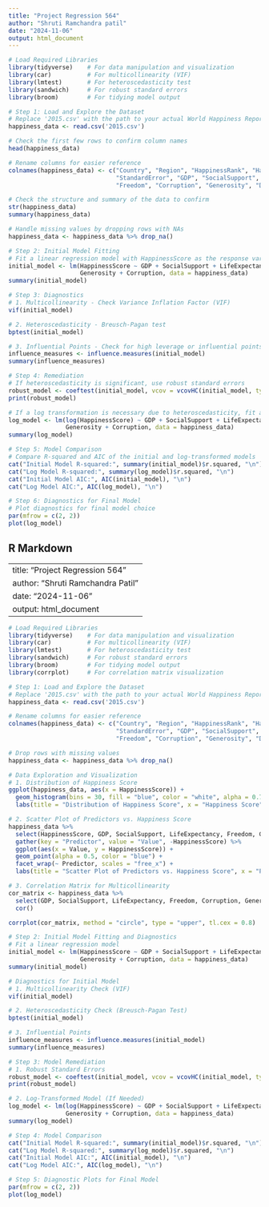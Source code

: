 ```yaml
---
title: "Project Regression 564"
author: "Shruti Ramchandra patil"
date: "2024-11-06"
output: html_document
---
```


```r
# Load Required Libraries
library(tidyverse)    # For data manipulation and visualization
library(car)          # For multicollinearity (VIF)
library(lmtest)       # For heteroscedasticity test
library(sandwich)     # For robust standard errors
library(broom)        # For tidying model output

# Step 1: Load and Explore the Dataset
# Replace '2015.csv' with the path to your actual World Happiness Report dataset
happiness_data <- read.csv('2015.csv')

# Check the first few rows to confirm column names
head(happiness_data)

# Rename columns for easier reference
colnames(happiness_data) <- c("Country", "Region", "HappinessRank", "HappinessScore", 
                              "StandardError", "GDP", "SocialSupport", "LifeExpectancy", 
                              "Freedom", "Corruption", "Generosity", "DystopiaResidual")

# Check the structure and summary of the data to confirm
str(happiness_data)
summary(happiness_data)

# Handle missing values by dropping rows with NAs
happiness_data <- happiness_data %>% drop_na()

# Step 2: Initial Model Fitting
# Fit a linear regression model with HappinessScore as the response variable
initial_model <- lm(HappinessScore ~ GDP + SocialSupport + LifeExpectancy + Freedom + 
                    Generosity + Corruption, data = happiness_data)
summary(initial_model)

# Step 3: Diagnostics
# 1. Multicollinearity - Check Variance Inflation Factor (VIF)
vif(initial_model)

# 2. Heteroscedasticity - Breusch-Pagan test
bptest(initial_model)

# 3. Influential Points - Check for high leverage or influential points
influence_measures <- influence.measures(initial_model)
summary(influence_measures)

# Step 4: Remediation
# If heteroscedasticity is significant, use robust standard errors
robust_model <- coeftest(initial_model, vcov = vcovHC(initial_model, type = "HC3"))
print(robust_model)

# If a log transformation is necessary due to heteroscedasticity, fit a log-transformed model
log_model <- lm(log(HappinessScore) ~ GDP + SocialSupport + LifeExpectancy + Freedom + 
                Generosity + Corruption, data = happiness_data)
summary(log_model)

# Step 5: Model Comparison
# Compare R-squared and AIC of the initial and log-transformed models
cat("Initial Model R-squared:", summary(initial_model)$r.squared, "\n")
cat("Log Model R-squared:", summary(log_model)$r.squared, "\n")
cat("Initial Model AIC:", AIC(initial_model), "\n")
cat("Log Model AIC:", AIC(log_model), "\n")

# Step 6: Diagnostics for Final Model
# Plot diagnostics for final model choice
par(mfrow = c(2, 2))
plot(log_model)


```

## R Markdown


---
title: "Project Regression 564"
author: "Shruti Ramchandra Patil"
date: "2024-11-06"
output: html_document
---

```r
# Load Required Libraries
library(tidyverse)    # For data manipulation and visualization
library(car)          # For multicollinearity (VIF)
library(lmtest)       # For heteroscedasticity test
library(sandwich)     # For robust standard errors
library(broom)        # For tidying model output
library(corrplot)     # For correlation matrix visualization

# Step 1: Load and Explore the Dataset
# Replace '2015.csv' with the path to your actual World Happiness Report dataset
happiness_data <- read.csv('2015.csv')

# Rename columns for easier reference
colnames(happiness_data) <- c("Country", "Region", "HappinessRank", "HappinessScore", 
                              "StandardError", "GDP", "SocialSupport", "LifeExpectancy", 
                              "Freedom", "Corruption", "Generosity", "DystopiaResidual")

# Drop rows with missing values
happiness_data <- happiness_data %>% drop_na()

# Data Exploration and Visualization
# 1. Distribution of Happiness Score
ggplot(happiness_data, aes(x = HappinessScore)) +
  geom_histogram(bins = 30, fill = "blue", color = "white", alpha = 0.7) +
  labs(title = "Distribution of Happiness Score", x = "Happiness Score", y = "Frequency")

# 2. Scatter Plot of Predictors vs. Happiness Score
happiness_data %>%
  select(HappinessScore, GDP, SocialSupport, LifeExpectancy, Freedom, Corruption, Generosity) %>%
  gather(key = "Predictor", value = "Value", -HappinessScore) %>%
  ggplot(aes(x = Value, y = HappinessScore)) +
  geom_point(alpha = 0.5, color = "blue") +
  facet_wrap(~ Predictor, scales = "free_x") +
  labs(title = "Scatter Plot of Predictors vs. Happiness Score", x = "Predictor Value", y = "Happiness Score")
```


```r
# 3. Correlation Matrix for Multicollinearity
cor_matrix <- happiness_data %>%
  select(GDP, SocialSupport, LifeExpectancy, Freedom, Corruption, Generosity) %>%
  cor()

corrplot(cor_matrix, method = "circle", type = "upper", tl.cex = 0.8)

# Step 2: Initial Model Fitting and Diagnostics
# Fit a linear regression model
initial_model <- lm(HappinessScore ~ GDP + SocialSupport + LifeExpectancy + Freedom + 
                    Generosity + Corruption, data = happiness_data)
summary(initial_model)

# Diagnostics for Initial Model
# 1. Multicollinearity Check (VIF)
vif(initial_model)

# 2. Heteroscedasticity Check (Breusch-Pagan Test)
bptest(initial_model)

# 3. Influential Points
influence_measures <- influence.measures(initial_model)
summary(influence_measures)

# Step 3: Model Remediation
# 1. Robust Standard Errors
robust_model <- coeftest(initial_model, vcov = vcovHC(initial_model, type = "HC3"))
print(robust_model)

# 2. Log-Transformed Model (If Needed)
log_model <- lm(log(HappinessScore) ~ GDP + SocialSupport + LifeExpectancy + Freedom + 
                Generosity + Corruption, data = happiness_data)
summary(log_model)

# Step 4: Model Comparison
cat("Initial Model R-squared:", summary(initial_model)$r.squared, "\n")
cat("Log Model R-squared:", summary(log_model)$r.squared, "\n")
cat("Initial Model AIC:", AIC(initial_model), "\n")
cat("Log Model AIC:", AIC(log_model), "\n")

# Step 5: Diagnostic Plots for Final Model
par(mfrow = c(2, 2))
plot(log_model)
```

